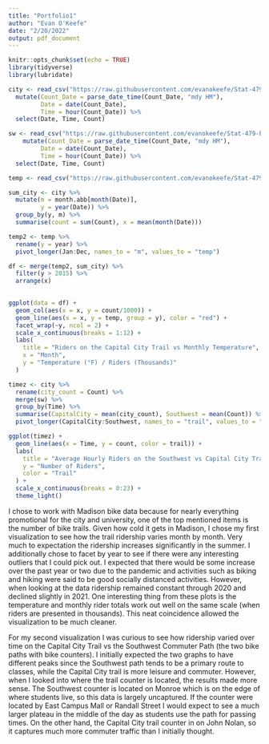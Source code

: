 ```yaml
---
title: "Portfolio1"
author: "Evan O'Keefe"
date: "2/20/2022"
output: pdf_document
---
```


```r
knitr::opts_chunk$set(echo = TRUE)
library(tidyverse)
library(lubridate)
```

```r
city <- read_csv("https://raw.githubusercontent.com/evanokeefe/Stat-479-Portfolio/main/Eco-Totem_Capital_City_Trail_Bike_Counts.csv") %>% 
  mutate(Count_Date = parse_date_time(Count_Date, "mdy HM"),
         Date = date(Count_Date),
         Time = hour(Count_Date)) %>% 
  select(Date, Time, Count)

sw <- read_csv("https://raw.githubusercontent.com/evanokeefe/Stat-479-Portfolio/main/Eco-Totem_Southwest_Path_Bike_Counts.csv") %>% 
    mutate(Count_Date = parse_date_time(Count_Date, "mdy HM"),
         Date = date(Count_Date),
         Time = hour(Count_Date)) %>% 
  select(Date, Time, Count)

temp <- read_csv("https://raw.githubusercontent.com/evanokeefe/Stat-479-Portfolio/main/madison-weather-data.csv")
```

```r
sum_city <- city %>% 
  mutate(m = month.abb[month(Date)],
         y = year(Date)) %>% 
  group_by(y, m) %>% 
  summarise(count = sum(Count), x = mean(month(Date)))

temp2 <- temp %>%
  rename(y = year) %>% 
  pivot_longer(Jan:Dec, names_to = "m", values_to = "temp")

df <- merge(temp2, sum_city) %>% 
  filter(y > 2015) %>%
  arrange(x)
  

ggplot(data = df) +
  geom_col(aes(x = x, y = count/1000)) + 
  geom_line(aes(x = x, y = temp, group = y), color = "red") +
  facet_wrap(~y, ncol = 2) +
  scale_x_continuous(breaks = 1:12) +
  labs(
    title = "Riders on the Capital City Trail vs Monthly Temperature",
    x = "Month",
    y = "Temperature (°F) / Riders (Thousands)"
  )
```


```r
timez <- city %>% 
  rename(city_count = Count) %>% 
  merge(sw) %>% 
  group_by(Time) %>% 
  summarise(CapitalCity = mean(city_count), Southwest = mean(Count)) %>% 
  pivot_longer(CapitalCity:Southwest, names_to = "trail", values_to = "count")

ggplot(timez) +
  geom_line(aes(x = Time, y = count, color = trail)) +
  labs(
    title = "Average Hourly Riders on the Southwest vs Capital City Trails",
    y = "Number of Riders",
    color = "Trail"
  ) +
  scale_x_continuous(breaks = 0:23) +
  theme_light()
```


I chose to work with Madison bike data because for nearly everything promotional for the city and university, one of the top mentioned items is the number of bike trails. Given how cold it gets in Madison, I chose my first visualization to see how the trail ridership varies month by month. Very much to expectation the ridership increases significantly in the summer. I additionally chose to facet by year to see if there were any interesting outliers that I could pick out. I expected that there would be some increase over the past year or two due to the pandemic and activities such as biking and hiking were said to be good socially distanced activities. However, when looking at the data ridership remained constant through 2020 and declined slightly in 2021. One interesting thing from these plots is the temperature and monthly rider totals work out well on the same scale (when riders are presented in thousands). This neat coincidence allowed the visualization to be much cleaner.

For my second visualization I was curious to see how ridership varied over time on the Capital City Trail vs the Southwest Commuter Path (the two bike paths with bike counters). I initially expected the two graphs to have different peaks since the Southwest path tends to be a primary route to classes, while the Capital City trail is more leisure and commuter. However, when I looked into where the trail counter is located, the results made more sense. The Southwest counter is located on Monroe which is on the edge of where students live, so this data is largely uncaptured. If the counter were located by East Campus Mall or Randall Street I would expect to see a much larger plateau in the middle of the day as students use the path for passing times. On the other hand, the Capital City trail counter in on John Nolan, so it captures much more commuter traffic than I initially thought. 

















